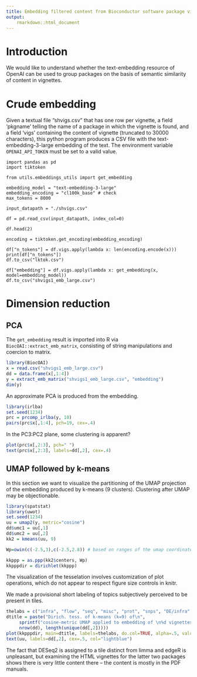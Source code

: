 ```yaml
---
title: Embedding filtered content from Bioconductor software package vignettes
output:
    rmarkdown::html_document
---
```


# Introduction

We would like to understand whether the text-embedding
resource of OpenAI can be used to group packages
on the basis of semantic similarity of content in vignettes.

# Crude embedding

Given a textual file "shvigs.csv" that has
one row per vignette, a field 'pkgname' telling
the name of a package in which the vignette
is found, and a field 'vigs'
containing the content of vignette (truncated to 30000 characters),
this python program produces a CSV file with the text-embedding-3-large
embedding of the text.  The environment variable `OPENAI_API_TOKEN`
must be set to a valid value.

```
import pandas as pd
import tiktoken

from utils.embeddings_utils import get_embedding

embedding_model = "text-embedding-3-large"
embedding_encoding = "cl100k_base" # check
max_tokens = 8000

input_datapath = "./shvigs.csv"

df = pd.read_csv(input_datapath, index_col=0)

df.head(2)

encoding = tiktoken.get_encoding(embedding_encoding)

df["n_tokens"] = df.vigs.apply(lambda x: len(encoding.encode(x)))
print(df["n_tokens"])
df.to_csv("lktok.csv")

df["embedding"] = df.vigs.apply(lambda x: get_embedding(x, model=embedding_model))
df.to_csv("shvigs1_emb_large.csv")
```

# Dimension reduction

## PCA

The `get_embedding` result is imported into R via `BiocOAI::extract_emb_matrix`,
consisting of string manipulations and coercion to matrix.

```r
library(BiocOAI)
x = read.csv("shvigs1_emb_large.csv")
dd = data.frame(x[,1:4])
y = extract_emb_matrix("shvigs1_emb_large.csv", "embedding")
dim(y)
```

An approximate PCA is produced from the embedding.

```r
library(irlba)
set.seed(1234)
prc = prcomp_irlba(y, 10)
pairs(prc$x[,1:4], pch=19, cex=.4)
```

In the PC3:PC2 plane, some clustering is apparent?

```r
plot(prc$x[,2:3], pch=" ")
text(prc$x[,2:3], labels=dd[,2], cex=.4)
```

## UMAP followed by k-means

In this section we want to visualize the
partitioning of the UMAP projection
of the embedding produced by
k-means (9 clusters).  Clustering after
UMAP may be objectionable.

```r
library(spatstat)
library(uwot)
set.seed(1234)
uu = umap2(y, metric="cosine")
dd$umc1 = uu[,1]
dd$umc2 = uu[,2]
kk2 = kmeans(uu, 9)

Wp=owin(c(-2.5,3),c(-2.5,2.8)) # based on ranges of the umap coordinates

kkppp = as.ppp(kk2$centers, Wp)
kkpppdir = dirichlet(kkppp)
```

The visualization of the tesselation involves customization of
plot operations, which do not appear to respect figure
size controls in knitr.

We made a provisional short labeling of topics subjectively
perceived to
be present in tiles.

```r
thelabs = c("infra", "flow", "seq", "misc", "prot", "snps", "DE/infra", "TCGA", "seq2")
dtitle = paste("Dirich. tess. of k-means (k=9) of\n",
     sprintf("cosine-metric UMAP applied to embedding of \n%d vignettes from %d packages", 
     nrow(dd), length(unique(dd[,2]))))
plot(kkpppdir, main=dtitle, labels=thelabs, do.col=TRUE, alpha=.5, values=thelabs, do.labels=FALSE)
text(uu, labels=dd[,2], cex=.5, col="lightblue")
```

The fact that DESeq2 is assigned to a tile distinct from
limma and edgeR is unpleasant, but examining the HTML
vignettes for the latter two packages shows there
is very little content there -- the content is mostly
in the PDF manuals.

